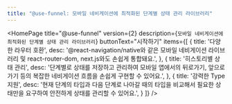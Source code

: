 ```yaml
---
title: "@use-funnel: 모바일 네비게이션에 최적화된 단계별 상태 관리 라이브러리"
---
```



<HomePage
  title="@use-funnel"
  version={2}
  description={`모바일 네비게이션에 최적화된 단계별 상태 관리 라이브러리`}
  buttonText="시작하기"
  items={[
    {
      title: '다양한 라우터 호환',
      desc: '@react-navigation/native와 같은 모바일 네비게이션 라이브러리 및 react-router-dom, next.js와도 손쉽게 통합돼요.',
    },
    {
      title: '히스토리별 상태 관리',
      desc: '단계별로 상태를 저장하고 관리하여 모바일 앱에서의 뒤로가기, 앞으로 가기 등의 복잡한 네비게이션 흐름을 손쉽게 구현할 수 있어요.',
    },
    {
      title: '강력한 Type 지원',
      desc: '현재 단계의 타입과 다음 단계로 나아갈 때의 타입을 비교해서 필요한 상태만을 요구하여 안전하게 상태를 관리할 수 있어요.',
    }
  ]}
/>
